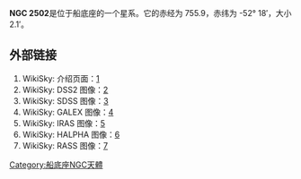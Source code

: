 {{Citation style|time=2012-02-09T05:32:09+00:00}}
{{unreferenced|time=2012-02-09T05:32:09+00:00}}
'''NGC 2502'''是位于船底座的一个星系。它的赤经为 755.9，赤纬为 -52° 18′，大小 2.1′。

== 外部链接 ==
# WikiSky: 介绍页面：[http://www.wikisky.org/?object=NGC+2502]{{Wayback|url=http://www.wikisky.org/?object=NGC+2502 |date=20160304141546 }}
# WikiSky: DSS2 图像：[http://www.wikisky.org/?object=NGC+2502&img_source=DSS2]{{Wayback|url=http://www.wikisky.org/?object=NGC+2502&img_source=DSS2 |date=20160305050012 }}
# WikiSky: SDSS 图像：[http://www.wikisky.org/?object=NGC+2502&img_source=SDSS]{{Wayback|url=http://www.wikisky.org/?object=NGC+2502&img_source=SDSS |date=20160304142002 }}
# WikiSky: GALEX 图像：[http://www.wikisky.org/?object=NGC+2502&img_source=GALEX]{{Wayback|url=http://www.wikisky.org/?object=NGC+2502&img_source=GALEX |date=20160304205426 }}
# WikiSky: IRAS 图像：[http://www.wikisky.org/?object=NGC+2502&img_source=IRAS]{{Wayback|url=http://www.wikisky.org/?object=NGC+2502&img_source=IRAS |date=20160304135728 }}
# WikiSky: HALPHA 图像：[http://www.wikisky.org/?object=NGC+2502&img_source=HALPHA]{{Wayback|url=http://www.wikisky.org/?object=NGC+2502&img_source=HALPHA |date=20160304234439 }}
# WikiSky: RASS 图像：[http://www.wikisky.org/?object=NGC+2502&img_source=RASS]{{Wayback|url=http://www.wikisky.org/?object=NGC+2502&img_source=RASS |date=20160304211613 }}

[[Category:船底座NGC天體|Category:船底座NGC天體]]